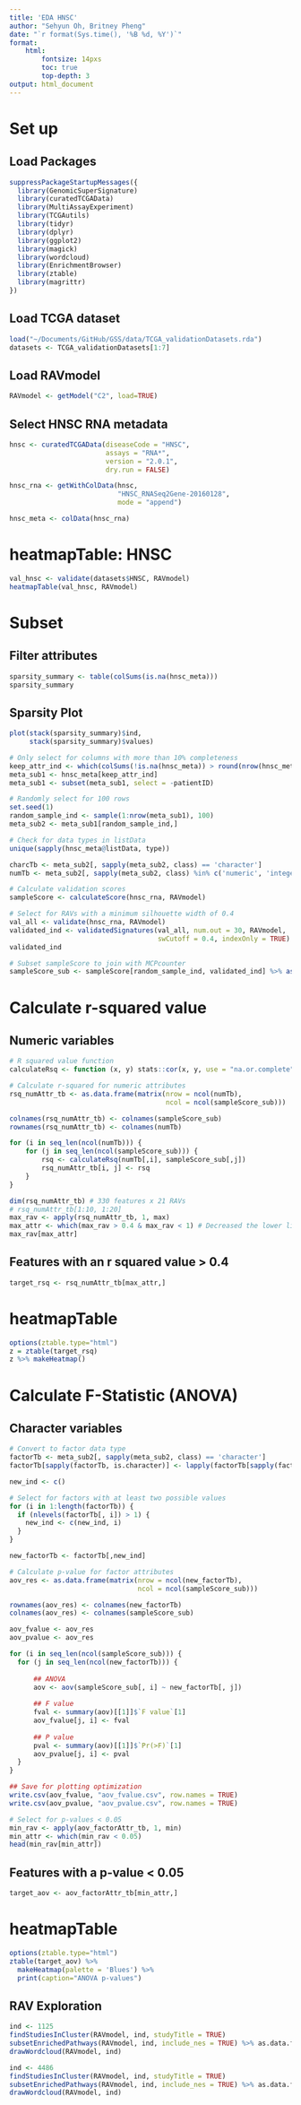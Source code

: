 ```yaml
---
title: 'EDA HNSC'
author: "Sehyun Oh, Britney Pheng"
date: "`r format(Sys.time(), '%B %d, %Y')`"
format:
    html:
        fontsize: 14pxs
        toc: true
        top-depth: 3
output: html_document
---
```


# Set up
## Load Packages
```r
suppressPackageStartupMessages({
  library(GenomicSuperSignature)
  library(curatedTCGAData)
  library(MultiAssayExperiment)
  library(TCGAutils)
  library(tidyr)
  library(dplyr)
  library(ggplot2)
  library(magick)
  library(wordcloud)
  library(EnrichmentBrowser)
  library(ztable)
  library(magrittr)
})
```

## Load TCGA dataset
```r
load("~/Documents/GitHub/GSS/data/TCGA_validationDatasets.rda")
datasets <- TCGA_validationDatasets[1:7]
```

## Load RAVmodel
```r
RAVmodel <- getModel("C2", load=TRUE)
```

## Select HNSC RNA metadata
```r
hnsc <- curatedTCGAData(diseaseCode = "HNSC", 
                        assays = "RNA*", 
                        version = "2.0.1", 
                        dry.run = FALSE)

hnsc_rna <- getWithColData(hnsc, 
                           "HNSC_RNASeq2Gene-20160128", 
                           mode = "append")

hnsc_meta <- colData(hnsc_rna)
```

# heatmapTable: HNSC
```r
val_hnsc <- validate(datasets$HNSC, RAVmodel)
heatmapTable(val_hnsc, RAVmodel)
```

# Subset
## Filter attributes
```r
sparsity_summary <- table(colSums(is.na(hnsc_meta)))
sparsity_summary
```
## Sparsity Plot
```r
plot(stack(sparsity_summary)$ind, 
     stack(sparsity_summary)$values)
```

```r
# Only select for columns with more than 10% completeness
keep_attr_ind <- which(colSums(!is.na(hnsc_meta)) > round(nrow(hnsc_meta)/10))
meta_sub1 <- hnsc_meta[keep_attr_ind]
meta_sub1 <- subset(meta_sub1, select = -patientID)
```

```r
# Randomly select for 100 rows
set.seed(1)
random_sample_ind <- sample(1:nrow(meta_sub1), 100)
meta_sub2 <- meta_sub1[random_sample_ind,]
```


```r
# Check for data types in listData
unique(sapply(hnsc_meta@listData, type))

charcTb <- meta_sub2[, sapply(meta_sub2, class) == 'character']
numTb <- meta_sub2[, sapply(meta_sub2, class) %in% c('numeric', 'integer')]
```

```r
# Calculate validation scores
sampleScore <- calculateScore(hnsc_rna, RAVmodel)
```

```r
# Select for RAVs with a minimum silhouette width of 0.4
val_all <- validate(hnsc_rna, RAVmodel)
validated_ind <- validatedSignatures(val_all, num.out = 30, RAVmodel,
                                     swCutoff = 0.4, indexOnly = TRUE)
validated_ind
```

```r
# Subset sampleScore to join with MCPcounter
sampleScore_sub <- sampleScore[random_sample_ind, validated_ind] %>% as.data.frame() 
```

# Calculate r-squared value
## Numeric variables
```r
# R squared value function
calculateRsq <- function (x, y) stats::cor(x, y, use = "na.or.complete") ^ 2
```

```r
# Calculate r-squared for numeric attributes
rsq_numAttr_tb <- as.data.frame(matrix(nrow = ncol(numTb), 
                                       ncol = ncol(sampleScore_sub)))

colnames(rsq_numAttr_tb) <- colnames(sampleScore_sub)
rownames(rsq_numAttr_tb) <- colnames(numTb)

for (i in seq_len(ncol(numTb))) {
    for (j in seq_len(ncol(sampleScore_sub))) {
        rsq <- calculateRsq(numTb[,i], sampleScore_sub[,j])
        rsq_numAttr_tb[i, j] <- rsq
    }
}
```

```r
dim(rsq_numAttr_tb) # 330 features x 21 RAVs
# rsq_numAttr_tb[1:10, 1:20]
max_rav <- apply(rsq_numAttr_tb, 1, max)
max_attr <- which(max_rav > 0.4 & max_rav < 1) # Decreased the lower limit to 0.4
max_rav[max_attr]
```
## Features with an r squared value > 0.4
```r
target_rsq <- rsq_numAttr_tb[max_attr,]
```

# heatmapTable
```r
options(ztable.type="html")
z = ztable(target_rsq)
z %>% makeHeatmap()
```
# Calculate F-Statistic (ANOVA)
## Character variables
```r
# Convert to factor data type
factorTb <- meta_sub2[, sapply(meta_sub2, class) == 'character']
factorTb[sapply(factorTb, is.character)] <- lapply(factorTb[sapply(factorTb, is.character)], factor, exclude = NULL)

new_ind <- c()

# Select for factors with at least two possible values
for (i in 1:length(factorTb)) {
  if (nlevels(factorTb[, i]) > 1) {
    new_ind <- c(new_ind, i)
  }
}

new_factorTb <- factorTb[,new_ind]
```

```r
# Calculate p-value for factor attributes
aov_res <- as.data.frame(matrix(nrow = ncol(new_factorTb),
                                ncol = ncol(sampleScore_sub)))

rownames(aov_res) <- colnames(new_factorTb)
colnames(aov_res) <- colnames(sampleScore_sub)

aov_fvalue <- aov_res
aov_pvalue <- aov_res

for (i in seq_len(ncol(sampleScore_sub))) {
  for (j in seq_len(ncol(new_factorTb))) {
      
      ## ANOVA
      aov <- aov(sampleScore_sub[, i] ~ new_factorTb[, j])
      
      ## F value
      fval <- summary(aov)[[1]]$`F value`[1]
      aov_fvalue[j, i] <- fval
      
      ## P value
      pval <- summary(aov)[[1]]$`Pr(>F)`[1]
      aov_pvalue[j, i] <- pval
  }
}
```

```r
## Save for plotting optimization
write.csv(aov_fvalue, "aov_fvalue.csv", row.names = TRUE)
write.csv(aov_pvalue, "aov_pvalue.csv", row.names = TRUE)
```

```r
# Select for p-values < 0.05
min_rav <- apply(aov_factorAttr_tb, 1, min)
min_attr <- which(min_rav < 0.05)
head(min_rav[min_attr])
```
## Features with a p-value < 0.05
```r
target_aov <- aov_factorAttr_tb[min_attr,]
```

# heatmapTable
```r
options(ztable.type="html")
ztable(target_aov) %>%
  makeHeatmap(palette = 'Blues') %>%
  print(caption="ANOVA p-values")
```
## RAV Exploration
```r
ind <- 1125
findStudiesInCluster(RAVmodel, ind, studyTitle = TRUE)
subsetEnrichedPathways(RAVmodel, ind, include_nes = TRUE) %>% as.data.frame
drawWordcloud(RAVmodel, ind)
```
```r
ind <- 4486
findStudiesInCluster(RAVmodel, ind, studyTitle = TRUE)
subsetEnrichedPathways(RAVmodel, ind, include_nes = TRUE) %>% as.data.frame
drawWordcloud(RAVmodel, ind)
```
